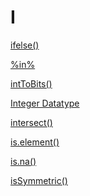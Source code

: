 # I {-}

[ifelse()](https://linkedin-learning.pxf.io/rweekly_ifelse)

[%in%](https://linkedin-learning.pxf.io/rweekly_equalIn)

[intToBits()](https://linkedin-learning.pxf.io/rweekly_bitwise)

[Integer Datatype](https://linkedin-learning.pxf.io/rweekly_atomics)

[intersect()](https://linkedin-learning.pxf.io/Rweekly_setsUnionInterDiff)

[is.element()](https://linkedin-learning.pxf.io/rweekly_equalIn)

[is.na()](https://linkedin-learning.pxf.io/rweekly_na)

[isSymmetric()](https://linkedin-learning.pxf.io/rweekly_issymetric)
